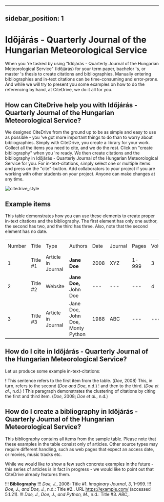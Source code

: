 
---
sidebar_position: 1
---

# Időjárás - Quarterly Journal of the Hungarian Meteorological Service

When you 're tasked by using "Időjárás - Quarterly Journal of the Hungarian Meteorological Service" (Időjárás) for your term paper, bachelor 's, or master 's thesis to create citations and bibliographies.
Manually entering bibliographies and in-text citations can be time-consuming and error-prone. And while we will try to present you some examples on how to do the referencing by hand, at CiteDrive, we do it all for you.

<!---
## About  Időjárás - Quarterly Journal of the Hungarian Meteorological Service

* Title: Időjárás - Quarterly Journal of the Hungarian Meteorological Service
* Short Title (Id): Időjárás)
* Authors: Időjárás - Quarterly Journal of the Hungarian Meteorological Service
* Download: Időjárás - Quarterly Journal of the Hungarian Meteorological Service
 --->

## How can CiteDrive help you with Időjárás - Quarterly Journal of the Hungarian Meteorological Service?

We designed CiteDrive from the ground up to be as simple and easy to use as possible - you 've got more important things to do than to worry about bibliographies. Simply with CiteDrive, you create a library for your work. Collect all the items you need to cite, and we do the rest. Click on "create bibliography" when you 're ready. We then create citations and the bibliography in Időjárás - Quarterly Journal of the Hungarian Meteorological Service for you. For in-text-citations, simply select one or multiple items and press on the "cite"-button. Add collaborators to your project if you are working with other students on your project. Anyone can make changes at any time.


![citedrive_style](images/idojaras--quarterly-journal-of-the-hungarian-meteorological-service.svg "Choose Időjárás - Quarterly Journal of the Hungarian Meteorological Service in the CiteDrive App")


## Example items

This table demonstrates how you can use these elements to create proper in-text citations and the bibliography. The first element has only one author, the second has two, and the third has three. Also, note that the second element has no date.


<table>
  <tr>
   <td>Number
   </td>
   <td>Title
   </td>
   <td>Type
   </td>
   <td>Authors
   </td>
   <td>Date
   </td>
   <td>Journal
   </td>
   <td>Pages
   </td>
   <td>Volume
   </td>
   <td>Issue
   </td>
   <td>Access Date
   </td>
  </tr>
  <tr>
   <td>1
   </td>
   <td>Title #1
   </td>
   <td>Article in Journal
   </td>
   <td><strong>Jane Doe</strong>
   </td>
   <td>2008
   </td>
   <td>XYZ
   </td>
   <td>1-999
   </td>
   <td>3
   </td>
   <td>2
   </td>
   <td>--
   </td>
  </tr>
  <tr>
   <td>
2
   </td>
   <td>Title #2
   </td>
   <td>Website
   </td>
   <td><strong>Jane Doe, </strong>John Doe
   </td>
   <td>---
   </td>
   <td>---
   </td>
   <td>---
   </td>
   <td>4
   </td>
   <td>---
   </td>
   <td>2020-05-01
   </td>
  </tr>
  <tr>
   <td>3
   </td>
   <td>Title #3
   </td>
   <td>Article in Journal
   </td>
   <td>Jane Doe, John Doe, Monty Python
   </td>
   <td>1988
   </td>
   <td>ABC
   </td>
   <td>---
   </td>
   <td>---
   </td>
   <td>16
   </td>
   <td>---
   </td>
  </tr>
</table>



## How do I cite in  Időjárás - Quarterly Journal of the Hungarian Meteorological Service?

Let us produce some example in-text-citations:

! This sentence refers to the first item from the table. (<i>Doe</i>, 2008) This, in turn, refers to the second (<i>Doe and Doe</i>, n.d.)
! and then to the third.  (<i>Doe et al.</i>, n.d.)
! This paragraph demonstrates the clustering of citations by citing the first and third item. (<i>Doe</i>, 2008; <i>Doe et al.</i>, n.d.)



## How do I create a bibliography in Időjárás - Quarterly Journal of the Hungarian Meteorological Service?

This bibliography contains all items from the sample table. Please note that these examples in the table consist only of articles. Other source types may require different handling, such as web pages that expect an access date, or movies, music tracks etc.

While we would like to show a few such concrete examples in the future - this series of articles is in fact in progress - we would like to point out that CiteDrive already features them.


!!! **Bibliography**
!!! <i>Doe, J.</i>, 2008: Title #1. <i>Imaginary Journal</i>, <i>3</i>, 1–999.
!!! <i>Doe, J., and Doe, J.</i>, n.d.: Title #2.. URL https://example.com/ (accessed 5.1.21).
!!! <i>Doe, J., Doe, J., and Python, M.</i>, n.d.: Title #3. <i>ABC</i>,.


```
        